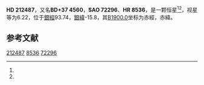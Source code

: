 {{Starbox begin
| name = HD 212487
}}
{{Starbox observe
| epoch = [[J2000.0|J2000.0]]
| constell = {{星座名待查}}<ref name=SIMBAD>{{cite web
 | url=http://simbad.u-strasbg.fr/simbad/sim-id?Ident=HR+8536
 | title=Pulsating variable Star
 | publisher=Centre de Données astronomiques de Strasbourg
 | work=SIMBAD
 | accessdate=2012-07-13
 | archive-date=2020-05-04
 | archive-url=https://web.archive.org/web/20200504055801/http://simbad.u-strasbg.fr/simbad/sim-id?Ident=HR+8536
 }}</ref><ref name=DATA>{{cite web
 | url=http://vizier.u-strasbg.fr/viz-bin/VizieR-5?-out.add=.&-source=5050&-corr=PK=HR&-out.max=9999&HR=8536
 | title=VizieR Detailed Page
 | accessdate=2012-07-13
 | archive-date=2020-05-04
 | archive-url=https://web.archive.org/web/20200504055806/http://vizier.u-strasbg.fr/viz-bin/VizieR-5?-out.add=.&-source=5050&-corr=PK%3DHR&-out.max=9999&HR=8536
 | dead-url=no
 }}</ref>
| 星官 = 
| ra = {{RA|22|23|54.2}}<ref name=SIMBAD /><ref name=DATA />
| dec = {{DEC|+38|34|25}}<ref name=SIMBAD /><ref name=DATA />
| appmag_v = 6.22<ref name=SIMBAD /><ref name=DATA />
}}
{{Starbox character
| class = F5IV:<ref name=SIMBAD /><ref name=DATA />
| b-v = 0.49<ref name=SIMBAD /><ref name=DATA />
| u-b = -0.01<ref name=SIMBAD /><ref name=DATA />
| r-i = <ref name=SIMBAD /><ref name=DATA />
| variable = 
}}
{{Starbox astrometry
| radial_v = -0.01
| prop_mo_ra = 5
| parallax = -0.005
| p_error = 
}}
{{Starbox catalog
| names =BD+37 4560，[[SAO星表|SAO]] 72296，[[HD星表|HD]] 212487，[[HR星表|HR]] 8536}}
{{Starbox reference |Simbad=HR+8536}}
{{Starbox end}}

'''HD 212487'''，又名'''BD+37 4560'''，'''SAO 72296'''、'''HR 8536'''，是一颗恒星<ref name=SIMBAD /><ref name=DATA />，视星等为6.22，位于[[銀道座標系|銀經]]93.74，[[銀道座標系|銀緯]]-15.8，其[[B1900.0|B1900.0]]坐标为赤經{{RA|22|19|28.6}}，赤緯{{DEC|+38|-15.8|50}}。

== 参考文献 ==
{{reflist}}

{{star-stub}}

[[Category:HD和HDE天體|212487]]
[[Category:HR天體|8536]]
[[Category:SAO天體|72296]]